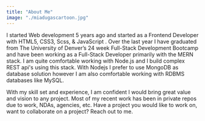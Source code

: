 ```yaml
---
title: "About Me"
image: "./miadugascartoon.jpg"
---
```


I started Web development 5 years ago and started as a Frontend Developer with HTML5, CSS3, 
Scss, & JavaScript .  Over the last year I have graduated from The University of Denver’s 24 week 
Full-Stack Development Bootcamp and have been working as a Full-Stack Developer primarily with the 
MERN stack. I am quite comfortable working with Node.js and I build complex REST api's using this 
stack. With Nodejs I prefer to use MongoDB as database solution however I am also comfortable
 working with RDBMS databases like MySQL.

 With my skill set and experience, I am confident I would bring great value and vision to any 
 project. Most of my recent work has been in private repos due to work, NDAs, agencies, etc. 
 Have a project you would like to work on, want to collaborate on a project? Reach out to me.